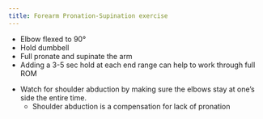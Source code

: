 ```yaml
---
title: Forearm Pronation-Supination exercise
---
```




- Elbow flexed to 90&deg;
- Hold dumbbell
- Full pronate and supinate the arm
- Adding a 3-5 sec hold at each end range can help to work through full ROM


::: {.callout-note title="Compensations"}

- Watch for shoulder abduction by making sure the elbows stay at one's side the entire time.
    - Shoulder abduction is a compensation for lack of pronation

:::